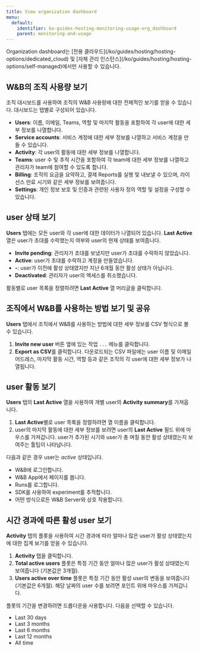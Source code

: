 ```yaml
---
title: View organization dashboard
menu:
  default:
    identifier: ko-guides-hosting-monitoring-usage-org_dashboard
    parent: monitoring-and-usage
---
```


<Warning>
Organization dashboard는 [전용 클라우드](/ko/guides/hosting/hosting-options/dedicated_cloud) 및 [자체 관리 인스턴스](/ko/guides/hosting/hosting-options/self-managed)에서만 사용할 수 있습니다.
</Warning>

## W&B의 조직 사용량 보기
조직 대시보드를 사용하여 조직의 W&B 사용량에 대한 전체적인 보기를 얻을 수 있습니다. 대시보드는 탭별로 구성되어 있습니다.

- **Users**: 이름, 이메일, Teams, 역할 및 마지막 활동을 포함하여 각 user에 대한 세부 정보를 나열합니다.
- **Service accounts**: 서비스 계정에 대한 세부 정보를 나열하고 서비스 계정을 만들 수 있습니다.
- **Activity**: 각 user의 활동에 대한 세부 정보를 나열합니다.
- **Teams**: user 수 및 추적 시간을 포함하여 각 team에 대한 세부 정보를 나열하고 관리자가 team에 참여할 수 있도록 합니다.
- **Billing**: 조직의 요금을 요약하고, 결제 Reports를 실행 및 내보낼 수 있으며, 라이선스 만료 시기와 같은 세부 정보를 보여줍니다.
- **Settings**: 개인 정보 보호 및 인증과 관련된 사용자 정의 역할 및 설정을 구성할 수 있습니다.

## user 상태 보기
**Users** 탭에는 모든 user와 각 user에 대한 데이터가 나열되어 있습니다. **Last Active** 열은 user가 초대를 수락했는지 여부와 user의 현재 상태를 보여줍니다.

* **Invite pending**: 관리자가 초대를 보냈지만 user가 초대를 수락하지 않았습니다.
* **Active**: user가 초대를 수락하고 계정을 만들었습니다.
* **-**: user가 이전에 활성 상태였지만 지난 6개월 동안 활성 상태가 아닙니다.
* **Deactivated**: 관리자가 user의 엑세스를 취소했습니다.

활동별로 user 목록을 정렬하려면 **Last Active** 열 머리글을 클릭합니다.

## 조직에서 W&B를 사용하는 방법 보기 및 공유
**Users** 탭에서 조직에서 W&B를 사용하는 방법에 대한 세부 정보를 CSV 형식으로 볼 수 있습니다.

1. **Invite new user** 버튼 옆에 있는 작업 `...` 메뉴를 클릭합니다.
2. **Export as CSV**를 클릭합니다. 다운로드되는 CSV 파일에는 user 이름 및 이메일 어드레스, 마지막 활동 시간, 역할 등과 같은 조직의 각 user에 대한 세부 정보가 나열됩니다.

## user 활동 보기
**Users** 탭의 **Last Active** 열을 사용하여 개별 user의 **Activity summary**를 가져옵니다.

1. **Last Active**별로 user 목록을 정렬하려면 열 이름을 클릭합니다.
2. user의 마지막 활동에 대한 세부 정보를 보려면 user의 **Last Active** 필드 위에 마우스를 가져갑니다. user가 추가된 시기와 user가 총 며칠 동안 활성 상태였는지 보여주는 툴팁이 나타납니다.

다음과 같은 경우 user는 _active_ 상태입니다.
- W&B에 로그인합니다.
- W&B App에서 페이지를 봅니다.
- Runs를 로그합니다.
- SDK를 사용하여 experiment를 추적합니다.
- 어떤 방식으로든 W&B Server와 상호 작용합니다.

## 시간 경과에 따른 활성 user 보기
**Activity** 탭의 플롯을 사용하여 시간 경과에 따라 얼마나 많은 user가 활성 상태였는지에 대한 집계 보기를 얻을 수 있습니다.

1. **Activity** 탭을 클릭합니다.
2. **Total active users** 플롯은 특정 기간 동안 얼마나 많은 user가 활성 상태였는지 보여줍니다 (기본값은 3개월).
3. **Users active over time** 플롯은 특정 기간 동안 활성 user의 변동을 보여줍니다 (기본값은 6개월). 해당 날짜의 user 수를 보려면 포인트 위에 마우스를 가져갑니다.

플롯의 기간을 변경하려면 드롭다운을 사용합니다. 다음을 선택할 수 있습니다.
- Last 30 days
- Last 3 months
- Last 6 months
- Last 12 months
- All time
